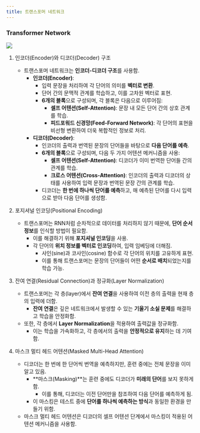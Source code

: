 ```yaml
---
title: 트랜스포머 네트워크
---
```


### Transformer Network

![](/assets/35ce393a-d394-40ec-8c5a-c0a624d5cdc7.png)

1. 인코더(Encoder)와 디코더(Decoder) 구조
   - 트랜스포머 네트워크는 **인코더-디코더 구조**를 사용함.
     - **인코더(Encoder)**:
       - 입력 문장을 처리하여 각 단어의 의미를 **벡터로 변환**.
       - 단어 간의 문맥적 관계를 학습하고, 이를 고차원 벡터로 표현.
       - **6개의 블록**으로 구성되며, 각 블록은 다음으로 이루어짐:
         - **셀프 어텐션(Self-Attention)**: 문장 내 모든 단어 간의 상호 관계를 학습.
         - **피드포워드 신경망(Feed-Forward Network)**: 각 단어의 표현을 비선형 변환하여 더욱 복합적인 정보로 처리.
     - **디코더(Decoder)**:
       - 인코더의 출력과 번역된 문장의 단어들을 바탕으로 **다음 단어를 예측**.
       - **6개의 블록**으로 구성되며, 다음 두 가지 어텐션 메커니즘을 사용:
         - **셀프 어텐션(Self-Attention)**: 디코더가 이미 번역한 단어들 간의 관계를 학습.
         - **크로스 어텐션(Cross-Attention)**: 인코더의 출력과 디코더의 상태를 사용하여 입력 문장과 번역된 문장 간의 관계를 학습.
       - 디코더는 **한 번에 하나씩 단어를 예측**하고, 매 예측된 단어를 다시 입력으로 받아 다음 단어를 생성함.

2. 포지셔널 인코딩(Positional Encoding)
   - 트랜스포머는 RNN처럼 순차적으로 데이터를 처리하지 않기 때문에, **단어 순서 정보**를 인식할 방법이 필요함.
     - 이를 해결하기 위해 **포지셔널 인코딩**을 사용.
     - 각 단어의 **위치 정보를 벡터로 인코딩**하여, 입력 임베딩에 더해짐.
       - 사인(sine)과 코사인(cosine) 함수로 각 단어의 위치를 고유하게 표현.
       - 이를 통해 트랜스포머는 문장의 단어들이 어떤 **순서로 배치**되었는지를 학습 가능.

3. 잔여 연결(Residual Connection)과 정규화(Layer Normalization)
   - 트랜스포머는 각 층(layer)에서 **잔여 연결**을 사용하여 이전 층의 출력을 현재 층의 입력에 더함.
     - **잔여 연결**은 깊은 네트워크에서 발생할 수 있는 **기울기 소실 문제**를 해결하고 학습을 안정화함.
   - 또한, 각 층에서 **Layer Normalization**을 적용하여 출력값을 정규화함.
     - 이는 학습을 가속화하고, 각 층에서의 출력을 **안정적으로 유지**하는 데 기여함.

4. 마스크 멀티 헤드 어텐션(Masked Multi-Head Attention)
   - 디코더는 한 번에 한 단어씩 번역을 예측하지만, 훈련 중에는 전체 문장을 이미 알고 있음.
     - **마스크(Masking)**는 훈련 중에도 디코더가 **미래의 단어**를 보지 못하게 함.
       - 이를 통해, 디코더는 이전 단어만을 참조하여 다음 단어를 예측하게 됨.
     - 이 마스킹은 테스트 중에 **단어를 하나씩 예측하는 방식**과 동일한 환경을 만들기 위함.
   - 마스크 멀티 헤드 어텐션은 디코더의 셀프 어텐션 단계에서 마스킹이 적용된 어텐션 메커니즘을 사용함.